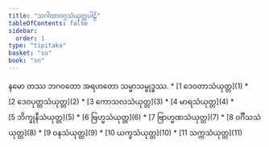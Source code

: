 ```yaml
---
title: "သဂါထာဝဂ္ဂသံယုတ္တပါဠိ"
tableOfContents: false
sidebar:
  order: 1
type: "tipitaka"
basket: "su"
book: "sn"
---
```


<Paragraph number="1" type="center" book="sn">
နမော တဿ ဘဂဝတော အရဟတော သမ္မာသမ္ဗုဒ္ဓဿ.

</Paragraph>

<TableOfContents book="sn">
* [1 ဒေဝတာသံယုတ္တ](1)
* [2 ဒေဝပုတ္တသံယုတ္တ](2)
* [3 ကောသလသံယုတ္တ](3)
* [4 မာရသံယုတ္တ](4)
* [5 ဘိက္ခုနီသံယုတ္တ](5)
* [6 ဗြဟ္မသံယုတ္တ](6)
* [7 ဗြာဟ္မဏသံယုတ္တ](7)
* [8 ဝင်္ဂီသသံယုတ္တ](8)
* [9 ဝနသံယုတ္တ](9)
* [10 ယက္ခသံယုတ္တ](10)
* [11 သက္ကသံယုတ္တ](11)
</TableOfContents>